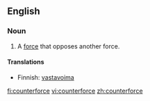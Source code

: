 ==English==
===Noun===
{{en-noun}}

# A [[force]] that opposes another force.

====Translations====
{{top}}
*Finnish: [[vastavoima]]
{{bottom}}

[[fi:counterforce]]
[[vi:counterforce]]
[[zh:counterforce]]